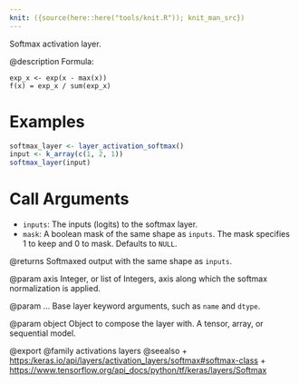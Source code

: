 ```yaml
---
knit: ({source(here::here("tools/knit.R")); knit_man_src})
---
```

Softmax activation layer.

@description
Formula:
```
exp_x <- exp(x - max(x))
f(x) = exp_x / sum(exp_x)
```

# Examples
```r
softmax_layer <- layer_activation_softmax()
input <- k_array(c(1, 2, 1))
softmax_layer(input)
```

# Call Arguments
- `inputs`: The inputs (logits) to the softmax layer.
- `mask`: A boolean mask of the same shape as `inputs`. The mask
    specifies 1 to keep and 0 to mask. Defaults to `NULL`.

@returns
    Softmaxed output with the same shape as `inputs`.

@param axis
Integer, or list of Integers, axis along which the softmax
normalization is applied.

@param ...
Base layer keyword arguments, such as `name` and `dtype`.

@param object
Object to compose the layer with. A tensor, array, or sequential model.

@export
@family activations layers
@seealso
+ <https:/keras.io/api/layers/activation_layers/softmax#softmax-class>
+ <https://www.tensorflow.org/api_docs/python/tf/keras/layers/Softmax>
